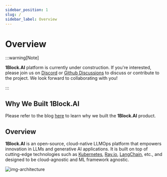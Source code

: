 ```yaml
---
sidebar_position: 1
slug: /
sidebar_label: Overview
---
```


# Overview

:::warning[Note]

<Icon icon="fa-solid fa-road-barrier" size="lg"/>
<Icon icon="fa-solid fa-road-barrier" size="lg"/>
<Icon icon="fa-solid fa-person-digging" size="lg"/>
<Icon icon="fa-solid fa-road-barrier" size="lg"/>
<Icon icon="fa-solid fa-road-barrier" size="lg"/>

**1Block.AI** platform is currently under construction. If you're interested, please join us on [Discord](https://discord.gg/5BnNqC5ccB) or [Github Discussions](https://github.com/oneblock-ai/oneblock/discussions) to discuss or contribute to the project. We look forward to collaborating with you!

:::

## Why We Built 1Block.AI

Please refer to the blog [here](https://1block.ai/blog/welcome) to learn why we built the **1Block.AI** product.

## Overview

**1Block.AI** is an open-source, cloud-native LLMOps platform that empowers innovation in LLMs and generative AI applications. It is built on top of cutting-edge technologies such as [Kubernetes](https://kubernetes.io/), [Ray.io](https://ray.io/), [LangChain](https://python.langchain.com/docs/get_started/introduction), etc., and designed to be cloud-agnostic and ML framework agnostic.

![img-architecture](/img/1block-ai-architecture.png)


